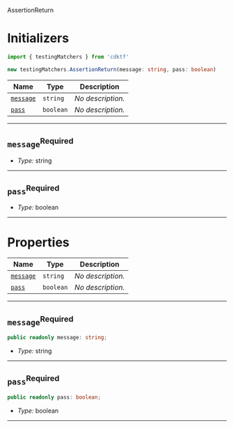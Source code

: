  AssertionReturn <a name="AssertionReturn" id="cdktf.testingMatchers.AssertionReturn"></a>

# Initializers <a name="Initializers" id="cdktf.testingMatchers.AssertionReturn.Initializer"></a>

```typescript
import { testingMatchers } from 'cdktf'

new testingMatchers.AssertionReturn(message: string, pass: boolean)
```

| **Name** | **Type** | **Description** |
| --- | --- | --- |
| <code><a href="#cdktf.testingMatchers.AssertionReturn.Initializer.parameter.message">message</a></code> | <code>string</code> | *No description.* |
| <code><a href="#cdktf.testingMatchers.AssertionReturn.Initializer.parameter.pass">pass</a></code> | <code>boolean</code> | *No description.* |

---

## `message`<sup>Required</sup> <a name="message" id="cdktf.testingMatchers.AssertionReturn.Initializer.parameter.message"></a>

- *Type:* string

---

## `pass`<sup>Required</sup> <a name="pass" id="cdktf.testingMatchers.AssertionReturn.Initializer.parameter.pass"></a>

- *Type:* boolean

---



# Properties <a name="Properties" id="Properties"></a>

| **Name** | **Type** | **Description** |
| --- | --- | --- |
| <code><a href="#cdktf.testingMatchers.AssertionReturn.property.message">message</a></code> | <code>string</code> | *No description.* |
| <code><a href="#cdktf.testingMatchers.AssertionReturn.property.pass">pass</a></code> | <code>boolean</code> | *No description.* |

---

## `message`<sup>Required</sup> <a name="message" id="cdktf.testingMatchers.AssertionReturn.property.message"></a>

```typescript
public readonly message: string;
```

- *Type:* string

---

## `pass`<sup>Required</sup> <a name="pass" id="cdktf.testingMatchers.AssertionReturn.property.pass"></a>

```typescript
public readonly pass: boolean;
```

- *Type:* boolean

---

